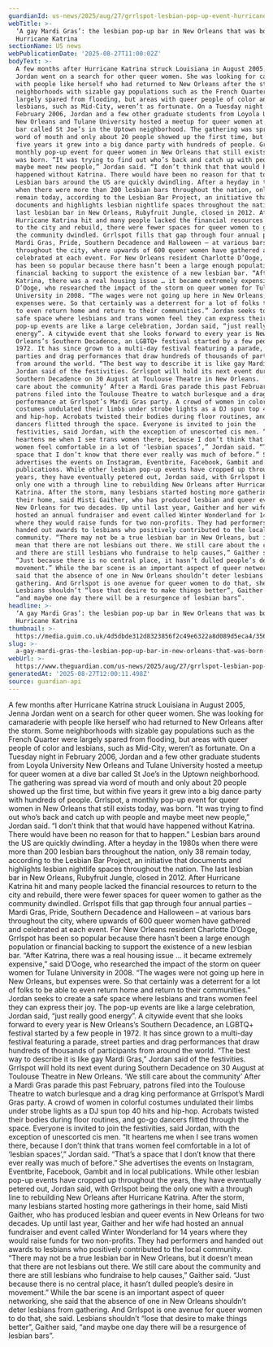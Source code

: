 ```yaml
---
guardianId: us-news/2025/aug/27/grrlspot-lesbian-pop-up-event-hurricane-katrina
webTitle: >-
  ‘A gay Mardi Gras’: the lesbian pop-up bar in New Orleans that was born after
  Hurricane Katrina
sectionName: US news
webPublicationDate: '2025-08-27T11:00:02Z'
bodyText: >-
  A few months after Hurricane Katrina struck Louisiana in August 2005, Jenna
  Jordan went on a search for other queer women. She was looking for camaraderie
  with people like herself who had returned to New Orleans after the storm. Some
  neighborhoods with sizable gay populations such as the French Quarter were
  largely spared from flooding, but areas with queer people of color and
  lesbians, such as Mid-City, weren’t as fortunate. On a Tuesday night in
  February 2006, Jordan and a few other graduate students from Loyola University
  New Orleans and Tulane University hosted a meetup for queer women at a dive
  bar called St Joe’s in the Uptown neighborhood. The gathering was spread via
  word of mouth and only about 20 people showed up the first time, but within
  five years it grew into a big dance party with hundreds of people. Grrlspot, a
  monthly pop-up event for queer women in New Orleans that still exists today,
  was born. “It was trying to find out who’s back and catch up with people and
  maybe meet new people,” Jordan said. “I don’t think that that would have
  happened without Katrina. There would have been no reason for that to happen.”
  Lesbian bars around the US are quickly dwindling. After a heyday in the 1980s
  when there were more than 200 lesbian bars throughout the nation, only 38
  remain today, according to the Lesbian Bar Project, an initiative that
  documents and highlights lesbian nightlife spaces throughout the nation. The
  last lesbian bar in New Orleans, Rubyfruit Jungle, closed in 2012. After
  Hurricane Katrina hit and many people lacked the financial resources to return
  to the city and rebuild, there were fewer spaces for queer women to gather as
  the community dwindled. Grrlspot fills that gap through four annual parties –
  Mardi Gras, Pride, Southern Decadence and Halloween – at various bars
  throughout the city, where upwards of 600 queer women have gathered and
  celebrated at each event. For New Orleans resident Charlotte D’Ooge, Grrlspot
  has been so popular because there hasn’t been a large enough population or
  financial backing to support the existence of a new lesbian bar. “After
  Katrina, there was a real housing issue … it became extremely expensive,” said
  D’Ooge, who researched the impact of the storm on queer women for Tulane
  University in 2008. “The wages were not going up here in New Orleans, but
  expenses were. So that certainly was a deterrent for a lot of folks to be able
  to even return home and return to their communities.” Jordan seeks to create a
  safe space where lesbians and trans women feel they can express their joy. The
  pop-up events are like a large celebration, Jordan said, “just really good
  energy”. A citywide event that she looks forward to every year is New
  Orleans’s Southern Decadence, an LGBTQ+ festival started by a few people in
  1972. It has since grown to a multi-day festival featuring a parade, street
  parties and drag performances that draw hundreds of thousands of participants
  from around the world. “The best way to describe it is like gay Mardi Gras,”
  Jordan said of the festivities. Grrlspot will hold its next event during
  Southern Decadence on 30 August at Toulouse Theatre in New Orleans. ‘We still
  care about the community’ After a Mardi Gras parade this past February,
  patrons filed into the Toulouse Theatre to watch burlesque and a drag king
  performance at Grrlspot’s Mardi Gras party. A crowd of women in colorful
  costumes undulated their limbs under strobe lights as a DJ spun top 40 hits
  and hip-hop. Acrobats twisted their bodies during floor routines, and go-go
  dancers flitted through the space. Everyone is invited to join the
  festivities, said Jordan, with the exception of unescorted cis men. “It
  heartens me when I see trans women there, because I don’t think that trans
  women feel comfortable in a lot of ‘lesbian spaces’,” Jordan said. “That’s a
  space that I don’t know that there ever really was much of before.” She
  advertises the events on Instagram, Eventbrite, Facebook, Gambit and in local
  publications. While other lesbian pop-up events have cropped up throughout the
  years, they have eventually petered out, Jordan said, with Grrlspot being the
  only one with a through line to rebuilding New Orleans after Hurricane
  Katrina. After the storm, many lesbians started hosting more gatherings in
  their home, said Misti Gaither, who has produced lesbian and queer events in
  New Orleans for two decades. Up until last year, Gaither and her wife had
  hosted an annual fundraiser and event called Winter Wonderland for 14 years
  where they would raise funds for two non-profits. They had performers and
  handed out awards to lesbians who positively contributed to the local
  community. “There may not be a true lesbian bar in New Orleans, but it doesn’t
  mean that there are not lesbians out there. We still care about the community
  and there are still lesbians who fundraise to help causes,” Gaither said.
  “Just because there is no central place, it hasn’t dulled people’s desire in
  movement.” While the bar scene is an important aspect of queer networking, she
  said that the absence of one in New Orleans shouldn’t deter lesbians from
  gathering. And Grrlspot is one avenue for queer women to do that, she said.
  Lesbians shouldn’t “lose that desire to make things better”, Gaither said,
  “and maybe one day there will be a resurgence of lesbian bars”.
headline: >-
  ‘A gay Mardi Gras’: the lesbian pop-up bar in New Orleans that was born after
  Hurricane Katrina
thumbnail: >-
  https://media.guim.co.uk/4d5dbde312d8323856f2c49e6322a8d089d5eca4/356_0_3560_2848/500.jpg
slug: >-
  a-gay-mardi-gras-the-lesbian-pop-up-bar-in-new-orleans-that-was-born-after-hurricane-katrina
webUrl: >-
  https://www.theguardian.com/us-news/2025/aug/27/grrlspot-lesbian-pop-up-event-hurricane-katrina
generatedAt: '2025-08-27T12:00:11.498Z'
source: guardian-api
---
```

A few months after Hurricane Katrina struck Louisiana in August 2005, Jenna Jordan went on a search for other queer women. She was looking for camaraderie with people like herself who had returned to New Orleans after the storm. Some neighborhoods with sizable gay populations such as the French Quarter were largely spared from flooding, but areas with queer people of color and lesbians, such as Mid-City, weren’t as fortunate. On a Tuesday night in February 2006, Jordan and a few other graduate students from Loyola University New Orleans and Tulane University hosted a meetup for queer women at a dive bar called St Joe’s in the Uptown neighborhood. The gathering was spread via word of mouth and only about 20 people showed up the first time, but within five years it grew into a big dance party with hundreds of people. Grrlspot, a monthly pop-up event for queer women in New Orleans that still exists today, was born. “It was trying to find out who’s back and catch up with people and maybe meet new people,” Jordan said. “I don’t think that that would have happened without Katrina. There would have been no reason for that to happen.” Lesbian bars around the US are quickly dwindling. After a heyday in the 1980s when there were more than 200 lesbian bars throughout the nation, only 38 remain today, according to the Lesbian Bar Project, an initiative that documents and highlights lesbian nightlife spaces throughout the nation. The last lesbian bar in New Orleans, Rubyfruit Jungle, closed in 2012. After Hurricane Katrina hit and many people lacked the financial resources to return to the city and rebuild, there were fewer spaces for queer women to gather as the community dwindled. Grrlspot fills that gap through four annual parties – Mardi Gras, Pride, Southern Decadence and Halloween – at various bars throughout the city, where upwards of 600 queer women have gathered and celebrated at each event. For New Orleans resident Charlotte D’Ooge, Grrlspot has been so popular because there hasn’t been a large enough population or financial backing to support the existence of a new lesbian bar. “After Katrina, there was a real housing issue … it became extremely expensive,” said D’Ooge, who researched the impact of the storm on queer women for Tulane University in 2008. “The wages were not going up here in New Orleans, but expenses were. So that certainly was a deterrent for a lot of folks to be able to even return home and return to their communities.” Jordan seeks to create a safe space where lesbians and trans women feel they can express their joy. The pop-up events are like a large celebration, Jordan said, “just really good energy”. A citywide event that she looks forward to every year is New Orleans’s Southern Decadence, an LGBTQ+ festival started by a few people in 1972. It has since grown to a multi-day festival featuring a parade, street parties and drag performances that draw hundreds of thousands of participants from around the world. “The best way to describe it is like gay Mardi Gras,” Jordan said of the festivities. Grrlspot will hold its next event during Southern Decadence on 30 August at Toulouse Theatre in New Orleans. ‘We still care about the community’ After a Mardi Gras parade this past February, patrons filed into the Toulouse Theatre to watch burlesque and a drag king performance at Grrlspot’s Mardi Gras party. A crowd of women in colorful costumes undulated their limbs under strobe lights as a DJ spun top 40 hits and hip-hop. Acrobats twisted their bodies during floor routines, and go-go dancers flitted through the space. Everyone is invited to join the festivities, said Jordan, with the exception of unescorted cis men. “It heartens me when I see trans women there, because I don’t think that trans women feel comfortable in a lot of ‘lesbian spaces’,” Jordan said. “That’s a space that I don’t know that there ever really was much of before.” She advertises the events on Instagram, Eventbrite, Facebook, Gambit and in local publications. While other lesbian pop-up events have cropped up throughout the years, they have eventually petered out, Jordan said, with Grrlspot being the only one with a through line to rebuilding New Orleans after Hurricane Katrina. After the storm, many lesbians started hosting more gatherings in their home, said Misti Gaither, who has produced lesbian and queer events in New Orleans for two decades. Up until last year, Gaither and her wife had hosted an annual fundraiser and event called Winter Wonderland for 14 years where they would raise funds for two non-profits. They had performers and handed out awards to lesbians who positively contributed to the local community. “There may not be a true lesbian bar in New Orleans, but it doesn’t mean that there are not lesbians out there. We still care about the community and there are still lesbians who fundraise to help causes,” Gaither said. “Just because there is no central place, it hasn’t dulled people’s desire in movement.” While the bar scene is an important aspect of queer networking, she said that the absence of one in New Orleans shouldn’t deter lesbians from gathering. And Grrlspot is one avenue for queer women to do that, she said. Lesbians shouldn’t “lose that desire to make things better”, Gaither said, “and maybe one day there will be a resurgence of lesbian bars”.
